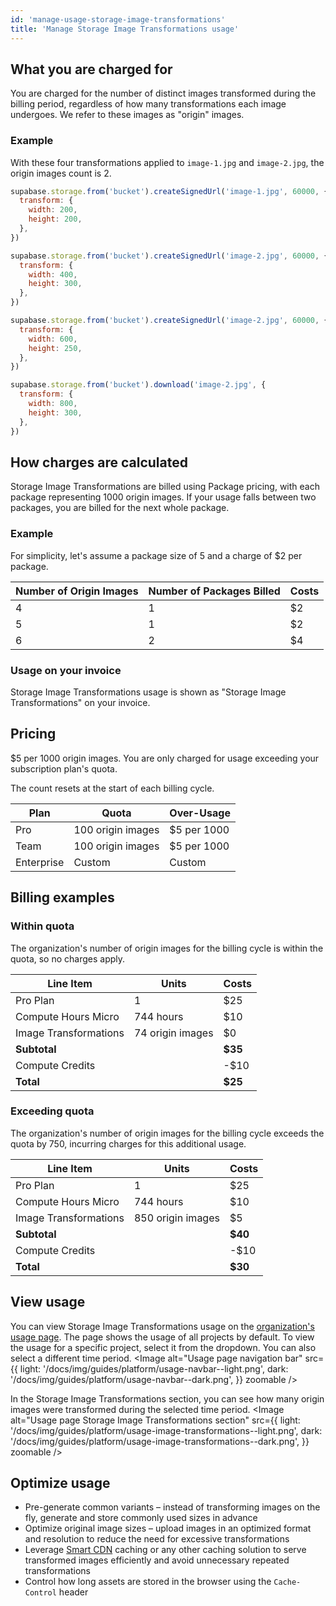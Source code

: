 ```yaml
---
id: 'manage-usage-storage-image-transformations'
title: 'Manage Storage Image Transformations usage'
---
```


## What you are charged for
You are charged for the number of distinct images transformed during the billing period, regardless of how many transformations each image undergoes. We refer to these images as "origin" images.

### Example
With these four transformations applied to `image-1.jpg` and `image-2.jpg`, the origin images count is 2.

```javascript
supabase.storage.from('bucket').createSignedUrl('image-1.jpg', 60000, {
  transform: {
    width: 200,
    height: 200,
  },
})
```

```javascript
supabase.storage.from('bucket').createSignedUrl('image-2.jpg', 60000, {
  transform: {
    width: 400,
    height: 300,
  },
})
```

```javascript
supabase.storage.from('bucket').createSignedUrl('image-2.jpg', 60000, {
  transform: {
    width: 600,
    height: 250,
  },
})
```

```javascript
supabase.storage.from('bucket').download('image-2.jpg', {
  transform: {
    width: 800,
    height: 300,
  },
})
```

## How charges are calculated
Storage Image Transformations are billed using Package pricing, with each package representing 1000 origin images. If your usage falls between two packages, you are billed for the next whole package.

### Example
For simplicity, let's assume a package size of 5 and a charge of $2 per package.

| Number of Origin Images | Number of Packages Billed | Costs |
|-------------------------|---------------------------|-------|
| 4                       | 1                         | $2    |
| 5                       | 1                         | $2    |
| 6                       | 2                         | $4    |

### Usage on your invoice
Storage Image Transformations usage is shown as "Storage Image Transformations" on your invoice.

## Pricing
$5 per 1000 origin images. You are only charged for usage exceeding your subscription plan's quota.

<Admonition type="note">
  The count resets at the start of each billing cycle.
</Admonition>

| Plan       | Quota             | Over-Usage  |
|------------|-------------------|-------------|
| Pro        | 100 origin images | $5 per 1000 |
| Team       | 100 origin images | $5 per 1000 |
| Enterprise | Custom            | Custom      |

## Billing examples
### Within quota
The organization's number of origin images for the billing cycle is within the quota, so no charges apply.

| Line Item             | Units            | Costs   |
|-----------------------|------------------|---------|
| Pro Plan              | 1                | $25     |
| Compute Hours Micro   | 744 hours        | $10     |
| Image Transformations | 74 origin images | $0      |
| **Subtotal**          |                  | **$35** |
| Compute Credits       |                  | -$10    |
| **Total**             |                  | **$25** |

### Exceeding quota
The organization's number of origin images for the billing cycle exceeds the quota by 750, incurring charges for this additional usage.

| Line Item             | Units             | Costs   |
|-----------------------|-------------------|---------|
| Pro Plan              | 1                 | $25     |
| Compute Hours Micro   | 744 hours         | $10     |
| Image Transformations | 850 origin images | $5      |
| **Subtotal**          |                   | **$40** |
| Compute Credits       |                   | -$10    |
| **Total**             |                   | **$30** |

## View usage
You can view Storage Image Transformations usage on the [organization's usage page](https://supabase.com/dashboard/org/_/usage). The page shows the usage of all projects by default. To view the usage for a specific project, select it from the dropdown. You can also select a different time period.
<Image
  alt="Usage page navigation bar"
  src={{
    light: '/docs/img/guides/platform/usage-navbar--light.png',
    dark: '/docs/img/guides/platform/usage-navbar--dark.png',
  }}
  zoomable
/>

In the Storage Image Transformations section, you can see how many origin images were transformed during the selected time period.
<Image
  alt="Usage page Storage Image Transformations section"
  src={{
    light: '/docs/img/guides/platform/usage-image-transformations--light.png',
    dark: '/docs/img/guides/platform/usage-image-transformations--dark.png',
  }}
  zoomable
/>

## Optimize usage
- Pre-generate common variants – instead of transforming images on the fly, generate and store commonly used sizes in advance
- Optimize original image sizes – upload images in an optimized format and resolution to reduce the need for excessive transformations
- Leverage [Smart CDN](/docs/guides/storage/cdn/smart-cdn) caching or any other caching solution to serve transformed images efficiently and avoid unnecessary repeated transformations
- Control how long assets are stored in the browser using the `Cache-Control` header